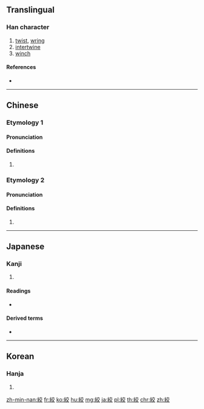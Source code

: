{{character info/new}}
{{also|绞}}
==Translingual==

===Han character===
{{Han char|rn=120|rad=糸|as=06|sn=12|four=20948|canj=VFYCK}}

# [[twist]], [[wring]]
# [[intertwine]]
# [[winch]]

====References====
* {{Han ref|kx=0922.210|dkj=27421|dj=1357.080|hdz=53397.030|uh=7D5E|ud=32094|bh=B5B1|bd=46513}}

----

==Chinese==
{{zh-forms|s=绞}}

===Etymology 1===

====Pronunciation====
{{zh-pron
|m=jiǎo
|c=gaau2
|h=pfs=
|md=
|mn=ká
|w=
|mc=y
|oc=y
|cat=
}}

====Definitions====
{{zh-hanzi}}

# {{rfdef|lang=zh}}

===Etymology 2===

====Pronunciation====
{{zh-pron
|m=xiáo
|c=haau4
|h=pfs=
|md=
|mn=
|w=
|mc=
|oc=
|cat=
}}

====Definitions====
{{zh-hanzi}}

# {{rfdef|lang=zh}}

----

==Japanese==

===Kanji===
{{ja-kanji|grade=c|rs=糸06}}

# {{defn|lang=ja|sort=糸06}}

====Readings====
* {{ja-readings|goon=[[きょう]] (kyō) {{non-joyo-reading}}|kanon=[[こう]] (kō)|kun=[[しめる]] (shimeru), [[しぼる]] (shiboru)}}

====Derived terms====
* {{ja-r|お絞り|おしぼり}}

----

==Korean==

===Hanja===
{{ko-hanja|hangeul=[[교]]|eumhun=|rv=gyo|mr=kyo|y=kyo}}

# {{defn|lang=ko|sort=糸06}}

[[zh-min-nan:絞]]
[[fr:絞]]
[[ko:絞]]
[[hu:絞]]
[[mg:絞]]
[[ja:絞]]
[[pl:絞]]
[[th:絞]]
[[chr:絞]]
[[zh:絞]]